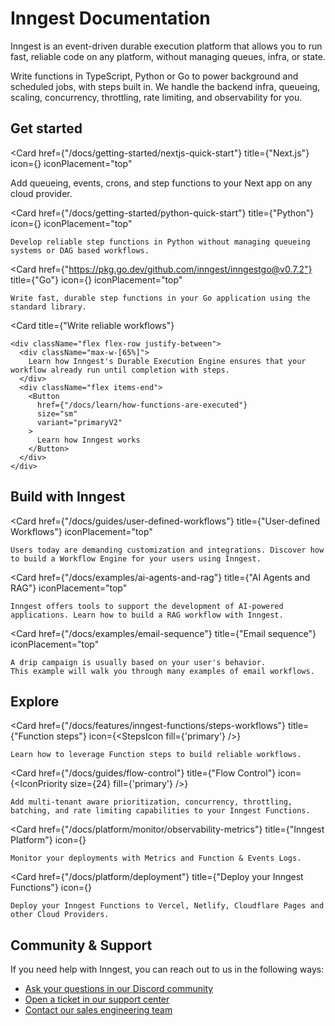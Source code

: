 

# Inngest Documentation

Inngest is an event-driven durable execution platform that allows you to run fast, reliable code on any platform, without managing queues, infra, or state.  


Write functions in TypeScript, Python or Go to power background and scheduled jobs, with steps built in.  We handle the backend infra, queueing, scaling, concurrency, throttling, rate limiting, and observability for you.

## Get started


<CardGroup cols={3}>

  <Card 
    href={"/docs/getting-started/nextjs-quick-start"}
    title={"Next.js"}
    icon={<NextJsIcon size={8} fill="black" />}
    iconPlacement="top"
  >
  Add queueing, events, crons, and step functions to your Next app on any cloud provider.
  </Card>

  <Card 
    href={"/docs/getting-started/python-quick-start"}
    title={"Python"}
    icon={<PythonIcon size={8} fill="black" />}
    iconPlacement="top"
  >
    Develop reliable step functions in Python without managing queueing systems or DAG based workflows.
  </Card>


  <Card 
    href={"https://pkg.go.dev/github.com/inngest/inngestgo@v0.7.2"}
    title={"Go"}
    icon={<GoIcon size={8}  fill="black" />}
    iconPlacement="top"
  >
    Write fast, durable step functions in your Go application using the standard library.
  </Card>

</CardGroup>


<CardGroup cols={1} className="my-10 px-12">

  <Card 
    title={"Write reliable workflows"}
  >
    <div className="flex flex-row justify-between">
      <div className="max-w-[65%]">
        Learn how Inngest's Durable Execution Engine ensures that your workflow already run until completion with steps.
      </div>
      <div className="flex items-end">
        <Button
          href={"/docs/learn/how-functions-are-executed"}
          size="sm"
          variant="primaryV2"
        >
          Learn how Inngest works
        </Button>
      </div>
    </div>
  </Card>

</CardGroup>


## Build with Inngest

<CardGroup cols={3}>

  <Card 
    href={"/docs/guides/user-defined-workflows"}
    title={"User-defined Workflows"}
    iconPlacement="top"
  >
    Users today are demanding customization and integrations. Discover how to build a Workflow Engine for your users using Inngest.
  </Card>

  <Card 
    href={"/docs/examples/ai-agents-and-rag"}
    title={"AI Agents and RAG"}
    iconPlacement="top"
  >
    Inngest offers tools to support the development of AI-powered applications. Learn how to build a RAG workflow with Inngest.
  </Card>


  <Card 
    href={"/docs/examples/email-sequence"}
    title={"Email sequence"}
    iconPlacement="top"
  >
    A drip campaign is usually based on your user's behavior.
    This example will walk you through many examples of email workflows.
  </Card>

</CardGroup>


## Explore

<CardGroup cols={2}>

  <Card 
    href={"/docs/features/inngest-functions/steps-workflows"}
    title={"Function steps"}
    icon={<StepsIcon fill={'primary'} />}
  >
    Learn how to leverage Function steps to build reliable workflows.
  </Card>


  <Card 
    href={"/docs/guides/flow-control"}
    title={"Flow Control"}
    icon={<IconPriority size={24}  fill={'primary'} />}
  >
    Add multi-tenant aware prioritization, concurrency, throttling, batching, and rate limiting capabilities to your Inngest Functions.
  </Card>

  <Card 
    href={"/docs/platform/monitor/observability-metrics"}
    title={"Inngest Platform"}
    icon={<InngestIcon />}
  >
    Monitor your deployments with Metrics and Function & Events Logs.
  </Card>

  <Card 
    href={"/docs/platform/deployment"}
    title={"Deploy your Inngest Functions"}
    icon={<CloudIcon />}
  >
    Deploy your Inngest Functions to Vercel, Netlify, Cloudflare Pages and other Cloud Providers.
  </Card>

</CardGroup>


## Community & Support

If you need help with Inngest, you can reach out to us in the following ways:

* [Ask your questions in our Discord community](/discord)
* [Open a ticket in our support center](https://app.inngest.com/support)
* [Contact our sales engineering team](/contact?ref=docs)
